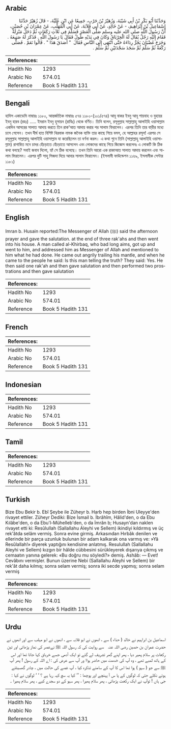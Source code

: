 ## Arabic


<div dir="rtl" lang="ar" style={{fontSize:'larger',backgroundColor:'#f8f9fa',padding:20}}>
وَحَدَّثَنَا أَبُو بَكْرِ بْنُ أَبِي شَيْبَةَ، وَزُهَيْرُ بْنُ حَرْبٍ، جَمِيعًا عَنِ ابْنِ عُلَيَّةَ، - قَالَ زُهَيْرٌ حَدَّثَنَا إِسْمَاعِيلُ بْنُ إِبْرَاهِيمَ، - عَنْ خَالِدٍ، عَنْ أَبِي قِلاَبَةَ، عَنْ أَبِي الْمُهَلَّبِ، عَنْ عِمْرَانَ بْنِ حُصَيْنٍ، أَنَّ رَسُولَ اللَّهِ صلى الله عليه وسلم صَلَّى الْعَصْرَ فَسَلَّمَ فِي ثَلاَثِ رَكَعَاتٍ ثُمَّ دَخَلَ مَنْزِلَهُ فَقَامَ إِلَيْهِ رَجُلٌ يُقَالُ لَهُ الْخِرْبَاقُ وَكَانَ فِي يَدَيْهِ طُولٌ فَقَالَ يَا رَسُولَ اللَّهِ ‏.‏ فَذَكَرَ لَهُ صَنِيعَهُ ‏.‏ وَخَرَجَ غَضْبَانَ يَجُرُّ رِدَاءَهُ حَتَّى انْتَهَى إِلَى النَّاسِ فَقَالَ ‏ "‏ أَصَدَقَ هَذَا ‏"‏ ‏.‏ قَالُوا نَعَمْ ‏.‏ فَصَلَّى رَكْعَةً ثُمَّ سَلَّمَ ثُمَّ سَجَدَ سَجْدَتَيْنِ ثُمَّ سَلَّمَ ‏.‏
</div>
<div style={{backgroundColor:'#f8f9fa',padding:20, marginBottom: 10}}><table> <thead> <tr> <th>References:</th> <th></th> </tr> </thead> <tbody><tr><td>Hadith No</td><td>1293</td></tr><tr><td>Arabic No</td><td>574.01</td></tr><tr><td>Reference</td><td>Book 5 Hadith 131</td></tr></tbody></table></div>

## Bengali


<div dir="ltr" lang="bn" style={{fontSize:'larger',backgroundColor:'#f8f9fa',padding:20}}>
হাদিস একাডেমি নাম্বারঃ ১১৮০, আন্তর্জাতিক নাম্বারঃ ৫৭৪ ১১৮০-(১০১/৫৭৪) আবূ বাকর ইবনু আবূ শায়বাহ ও যুহায়র ইবনু হারব (রহঃ) ..... ইমরান ইবনু হুসায়ন (রাযিঃ) থেকে বর্ণিত। তিনি বলেন, রসূলুল্লাহ সাল্লাল্লাহু আলাইহি ওয়াসাল্লাম একদিন আসরের সালাত আদায় করতে তিন রাক’আত আদায় করার পর সালাম ফিরালেন। এরপর তিনি তার বাড়ীর মধ্যে চলে গেলেন। তখন দীর্ঘ হাত বিশিষ্ট খিরবাক নামক জনৈক ব্যক্তি তার কাছে গিয়ে বলল, হে আল্লাহর রসূল! এরপর সে রসূলুল্লাহ সাল্লাল্লাহু আলাইহি ওয়াসাল্লাম যা করেছিলেন তা বর্ণনা করল। এ কথা শুনে তিনি (সাল্লাল্লাহু আলাইহি ওয়াসাল্লাম) রাগাম্বিত মনে চাদর হেঁচড়াতে হেঁচড়াতে আসলেন এবং লোকদের কাছে গিয়ে জিজ্ঞেস করলেনঃ এ লোকটি কি ঠিক কথা বলছে? সবাই জবাব দিলো, হ্যাঁ সে ঠিক বলেছে। তখন তিনি আরো এক রাকাআত সালাত আদায় করলেন এবং সালাম ফিরালেন। এরপর দুটি সাহু সিজদা দিয়ে আবার সালাম ফিরালেন। (ইসলামী ফাউন্ডেশন ১১৬৯, ইসলামীক সেন্টার ১১৮১)
</div>
<div style={{backgroundColor:'#f8f9fa',padding:20, marginBottom: 10}}><table> <thead> <tr> <th>References:</th> <th></th> </tr> </thead> <tbody><tr><td>Hadith No</td><td>1293</td></tr><tr><td>Arabic No</td><td>574.01</td></tr><tr><td>Reference</td><td>Book 5 Hadith 131</td></tr></tbody></table></div>

## English


<div dir="ltr" lang="en" style={{fontSize:'larger',backgroundColor:'#f8f9fa',padding:20}}>
Imran b. Husain reported:The Messenger of Allah (ﷺ) said the afternoon prayer and gave the salutation. at the end of three rak'ahs and then went into his house. A man called al-Khirbaq, who bad long aims, got up and went to him, and addressed him as Messenger of Allah and mentioned to him what he had done. He came out angrily trailing his mantle, and when he came to the people he said: Is this man telling the truth? They said: Yes. He then said one rak'ah and then gave salutation and then performed two prostrations and then gave salutation
</div>
<div style={{backgroundColor:'#f8f9fa',padding:20, marginBottom: 10}}><table> <thead> <tr> <th>References:</th> <th></th> </tr> </thead> <tbody><tr><td>Hadith No</td><td>1293</td></tr><tr><td>Arabic No</td><td>574.01</td></tr><tr><td>Reference</td><td>Book 5 Hadith 131</td></tr></tbody></table></div>

## French


<div dir="ltr" lang="fr" style={{fontSize:'larger',backgroundColor:'#f8f9fa',padding:20}}>

</div>
<div style={{backgroundColor:'#f8f9fa',padding:20, marginBottom: 10}}><table> <thead> <tr> <th>References:</th> <th></th> </tr> </thead> <tbody><tr><td>Hadith No</td><td>1293</td></tr><tr><td>Arabic No</td><td>574.01</td></tr><tr><td>Reference</td><td>Book 5 Hadith 131</td></tr></tbody></table></div>

## Indonesian


<div dir="ltr" lang="id" style={{fontSize:'larger',backgroundColor:'#f8f9fa',padding:20}}>

</div>
<div style={{backgroundColor:'#f8f9fa',padding:20, marginBottom: 10}}><table> <thead> <tr> <th>References:</th> <th></th> </tr> </thead> <tbody><tr><td>Hadith No</td><td>1293</td></tr><tr><td>Arabic No</td><td>574.01</td></tr><tr><td>Reference</td><td>Book 5 Hadith 131</td></tr></tbody></table></div>

## Tamil


<div dir="ltr" lang="ta" style={{fontSize:'larger',backgroundColor:'#f8f9fa',padding:20}}>

</div>
<div style={{backgroundColor:'#f8f9fa',padding:20, marginBottom: 10}}><table> <thead> <tr> <th>References:</th> <th></th> </tr> </thead> <tbody><tr><td>Hadith No</td><td>1293</td></tr><tr><td>Arabic No</td><td>574.01</td></tr><tr><td>Reference</td><td>Book 5 Hadith 131</td></tr></tbody></table></div>

## Turkish


<div dir="ltr" lang="tr" style={{fontSize:'larger',backgroundColor:'#f8f9fa',padding:20}}>
Bize Ebu Bekir b. Ebî Şeybe ile Züheyr b. Harb hep birden İbni Uleyye'den rivayet ettiler. Züheyr Dediki: Bize İsmail b. İbrâhîm, Hâlid'den, o da Ebu Kılâbe'den, o da Ebu'l-Mühelleb'den, o da İmrân b; Husayn'dan naklen rivayet etti ki: Resûlullah (Sallallahu Aleyhi ve Sellem) ikindiyi kıldırmış ve üç rek'âtda selâm vermiş. Sonra evine girmiş. Arkasından Hırbâk denilen ve ellerinde bir parça uzunluk bulunan bir adam kalkarak ona varmış ve: »Yâ Resûlallah!» diyerek yaptığını kendisine anlatmış. Resulullah (Sallallahu Aleyhi ve Sellem) kızgın bir hâlde cübbesini sürükleyerek dışarıya çıkmış ve cemaatın yanına gelerek: «Bu doğru mu söyledi?» demiş. Ashâb: — Evet! Cevâbını vermişler. Bunun üzerine Nebi (Sallallahu Aleyhi ve Sellem) bir rek'ât daha kılmış; sonra selam vermiş; sonra iki secde yapmış; sonra selam vermiş
</div>
<div style={{backgroundColor:'#f8f9fa',padding:20, marginBottom: 10}}><table> <thead> <tr> <th>References:</th> <th></th> </tr> </thead> <tbody><tr><td>Hadith No</td><td>1293</td></tr><tr><td>Arabic No</td><td>574.01</td></tr><tr><td>Reference</td><td>Book 5 Hadith 131</td></tr></tbody></table></div>

## Urdu


<div dir="rtl" lang="ur" style={{fontSize:'larger',backgroundColor:'#f8f9fa',padding:20}}>
اسماعیل بن ابراہیم نے خالد ( حذاء ) سے ، انھوں نے ابو قلابہ سے ، انھوں نے ابو مہلب سے اور انھوں نے حضرت عمران بن حصین ‌رضی ‌اللہ ‌عنہ ‌ ‌ سے روایت کی کہ رسول اللہ ﷺ نےعصر کی نماز پڑھائی اور تین رکعات پر سلام پھیر دیا ، پھر اپنے گھر تشریف لے گئے تو ایک آدمی جسے خرباق کہا جاتا تھا اور اس کے ہاتھ لمبے تھے ، وہ آپ کی خدمت میں حاضر ہواا ور آپ سے عرض کی : اے اللہ کے رسول ! پھر آپ ﷺ سے جو ( سہو ) ہوا تھا اس کا آپ کے سامنے تذکرہ کیا ، آپ غصے کی حالت میں ، چادر گھسیٹتے ہوئے نکلے حتی کہ لوگوں کے پا س آ پہنچے اور پوچھا : ’’ کیا یہ سچ کہہ رہا ہے ؟ ‘ ‘ لوگوں نے کہا : جی ہاں ! توآپ نے ایک رکعت پڑھائی ، پھر سلام پھیرا ، پھر سہو کے دو سجدے کیے ، پھر سلام پھیرا ۔
</div>
<div style={{backgroundColor:'#f8f9fa',padding:20, marginBottom: 10}}><table> <thead> <tr> <th>References:</th> <th></th> </tr> </thead> <tbody><tr><td>Hadith No</td><td>1293</td></tr><tr><td>Arabic No</td><td>574.01</td></tr><tr><td>Reference</td><td>Book 5 Hadith 131</td></tr></tbody></table></div>